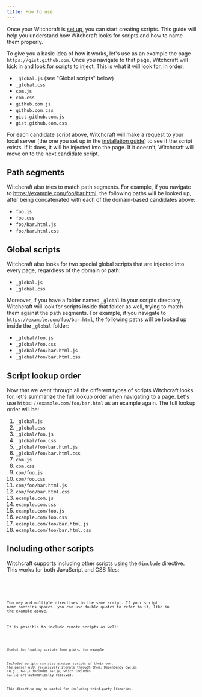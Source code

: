 ```yaml
---
title: How to use
---
```



Once your Witchcraft is [set up](./how-to-install), you can start creating scripts. This guide will help you understand how Witchcraft looks for scripts and how to name them properly.

To give you a basic idea of how it works, let's use as an example the page `https://gist.github.com`. Once you navigate to that page, Witchcraft will kick in and look for scripts to inject. This is what it will look for, in order:

- `_global.js` (see "Global scripts" below)
- `_global.css`
- `com.js`
- `com.css`
- `github.com.js`
- `github.com.css`
- `gist.github.com.js`
- `gist.github.com.css`

For each candidate script above, Witchcraft will make a request to your local server (the one you set up in the [installation guide](./how-to-install)) to see if the script exists. If it does, it will be injected into the page. If it doesn't, Witchcraft will move on to the next candidate script.

## Path segments

Witchcraft also tries to match path segments. For example, if you navigate to https://example.com/foo/bar.html, the following paths will be looked up, after being concatenated with each of the domain-based candidates above:

- `foo.js`
- `foo.css`
- `foo/bar.html.js`
- `foo/bar.html.css`

## Global scripts

Witchcraft also looks for two special global scripts that are injected into every page, regardless of the domain or path:

- `_global.js`
- `_global.css`

Moreover, if you have a folder named `_global` in your scripts directory, Witchcraft will look for scripts inside that folder as well, trying to match them against the path segments. For example, if you navigate to `https://example.com/foo/bar.html`, the following paths will be looked up inside the `_global` folder:

- `_global/foo.js`
- `_global/foo.css`
- `_global/foo/bar.html.js`
- `_global/foo/bar.html.css`

## Script lookup order

Now that we went through all the different types of scripts Witchcraft looks for, let's summarize the full lookup order when navigating to a page. Let's use `https://example.com/foo/bar.html` as an example again. The full lookup order will be:

1. `_global.js`
2. `_global.css`
3. `_global/foo.js`
4. `_global/foo.css`
5. `_global/foo/bar.html.js`
6. `_global/foo/bar.html.css`
7. `com.js`
8. `com.css`
9. `com/foo.js`
10. `com/foo.css`
11. `com/foo/bar.html.js`
12. `com/foo/bar.html.css`
13. `example.com.js`
14. `example.com.css`
15. `example.com/foo.js`
16. `example.com/foo.css`
17. `example.com/foo/bar.html.js`
18. `example.com/foo/bar.html.css`

## Including other scripts

Witchcraft supports including other scripts using the `@include` directive. This works for both JavaScript and CSS files:

<Code code={includeJsExample} title="include-example.js" lang="javascript" />

<Code code={includeCssExample} title="include-example.css" lang="css" />

You may add multiple directives to the same script. If your script name contains spaces, you can use double quotes to refer to it, like in the example above.

It is possible to include remote scripts as well:

<Code code={includeRemoteExample} title="include-remote-example.js" lang="javascript" />

Useful for loading scripts from gists, for example.

Included scripts can also `@include` scripts of their own; the parser will recursively iterate through them. Dependency cycles (e.g., `foo.js` includes `bar.js`, which includes `foo.js`) are automatically resolved.

This directive may be useful for including third-party libraries.
